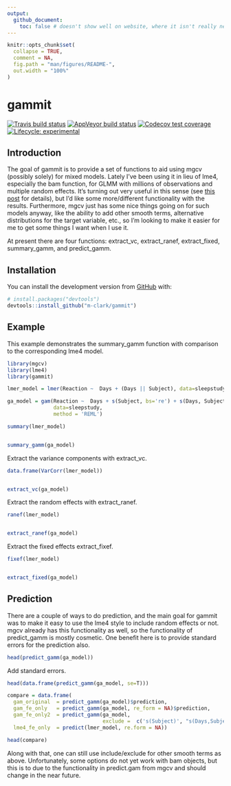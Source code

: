```yaml
---
output: 
  github_document:
    toc: false # doesn't show well on website, where it isn't really needed
---
```


<!-- README.md is generated from README.Rmd. Please edit that file -->

```r
knitr::opts_chunk$set(
  collapse = TRUE,
  comment = NA,
  fig.path = "man/figures/README-",
  out.width = "100%"
)
```
# gammit

<!-- badges: start -->
[![Travis build status](https://travis-ci.org/m-clark/gammit.svg?branch=master)](https://travis-ci.org/m-clark/gammit)
[![AppVeyor build status](https://ci.appveyor.com/api/projects/status/github/m-clark/gammit?branch=master&svg=true)](https://ci.appveyor.com/project/m-clark/gammit)
[![Codecov test coverage](https://codecov.io/gh/m-clark/gammit/branch/master/graph/badge.svg)](https://codecov.io/gh/m-clark/gammit?branch=master)
[![Lifecycle: experimental](https://img.shields.io/badge/lifecycle-experimental-orange.svg)](https://www.tidyverse.org/lifecycle/#experimental)
<!-- badges: end -->

## Introduction

The goal of gammit is to provide a set of functions to aid using <span class="pack" style = "">mgcv</span> (possibly solely) for mixed models.  Lately I've been using it in lieu of <span class="pack" style = "">lme4</span>, especially the <span class="func" style = "">bam</span> function, for GLMM with millions of observations and multiple random effects.  It's turning out very useful in this sense (see [this post](https://m-clark.github.io/posts/2019-10-20-big-mixed-models/) for details), but I'd like some more/different functionality with the results.  Furthermore, <span class="pack" style = "">mgcv</span> just has some nice things going on for such models anyway, like the ability to add other smooth terms, alternative distributions for the target variable, etc., so I'm looking to make it easier for me to get some things I want when I use it. 

At present there are four functions: <span class="func" style = "">extract_vc</span>, <span class="func" style = "">extract_ranef</span>, <span class="func" style = "">extract_fixed</span>, <span class="func" style = "">summary_gamm</span>, and <span class="func" style = "">predict_gamm.</span>

## Installation

You can install the development version from [GitHub](https://github.com/) with:

``` r
# install.packages("devtools")
devtools::install_github("m-clark/gammit")
```

## Example

This example demonstrates the <span class="func" style = "">summary_gamm</span> function with comparison to the corresponding <span class="pack" style = "">lme4</span> model.

```r
library(mgcv)
library(lme4)
library(gammit)

lmer_model = lmer(Reaction ~  Days + (Days || Subject), data=sleepstudy)

ga_model = gam(Reaction ~  Days + s(Subject, bs='re') + s(Days, Subject, bs='re'),
               data=sleepstudy,
               method = 'REML')

summary(lmer_model)


summary_gamm(ga_model)
```

Extract the variance components with <span class="func" style = "">extract_vc</span>.

```r
data.frame(VarCorr(lmer_model))


extract_vc(ga_model)
```


Extract the random effects with <span class="func" style = "">extract_ranef</span>.

```r
ranef(lmer_model)


extract_ranef(ga_model)
```

Extract the fixed effects <span class="func" style = "">extract_fixef</span>.

```r
fixef(lmer_model)


extract_fixed(ga_model)
```


## Prediction

There are a couple of ways to do prediction, and the main goal for gammit was to make it easy to use the <span class="pack" style = "">lme4</span> style to include random effects or not.  <span class="pack" style = "">mgcv</span> already has this functionality as well, so the functionality of  <span class="func" style = "">predict_gamm</span> is mostly cosmetic.  One benefit here is to provide standard errors for the prediction also.

```r
head(predict_gamm(ga_model))
```

Add standard errors.

```r
head(data.frame(predict_gamm(ga_model, se=T)))
```

```r
compare = data.frame(
  gam_original  = predict_gamm(ga_model)$prediction,
  gam_fe_only   = predict_gamm(ga_model, re_form = NA)$prediction,
  gam_fe_only2  = predict_gamm(ga_model, 
                               exclude =  c('s(Subject)', "s(Days,Subject)"))$prediction,
  lme4_fe_only  = predict(lmer_model, re.form = NA))

head(compare)
```

Along with that, one can still use include/exclude for other smooth terms as above.  Unfortunately, some options do not yet work with <span class="objclass" style = "">bam</span> objects, but this is to due to the functionality in <span class="func" style = "">predict.gam</span> from <span class="pack" style = "">mgcv</span> and should change in the near future.


